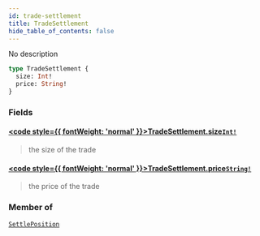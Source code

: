 ```yaml
---
id: trade-settlement
title: TradeSettlement
hide_table_of_contents: false
---
```








No description

```graphql
type TradeSettlement {
  size: Int!
  price: String!
}
```


### Fields

#### [<code style={{ fontWeight: 'normal' }}>TradeSettlement.<b>size</b></code>](#)<Bullet />[`Int!`](/docs/testnet/graphql/scalars/int) <Badge class="secondary" text="non-null"/> <Badge class="secondary" text="scalar"/>
> the size of the trade
> 

#### [<code style={{ fontWeight: 'normal' }}>TradeSettlement.<b>price</b></code>](#)<Bullet />[`String!`](/docs/testnet/graphql/scalars/string) <Badge class="secondary" text="non-null"/> <Badge class="secondary" text="scalar"/>
> the price of the trade
> 



### Member of

[`SettlePosition`](/docs/testnet/graphql/objects/settle-position)  <Badge class="secondary" text="object"/>



